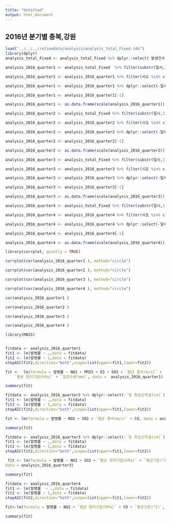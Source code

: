 ```yaml
---
title: "Untitled"
output: html_document
---
```


##  2016년 분기별 충북,강원

```r

load("../../../refinedata/analysis/analysis_total_Fixed.rda")
library(dplyr)
analysis_total_Fixed <- analysis_total_Fixed %>% dplyr::select(-발생건수,-`최고기온(°C)`,-`최저기온(°C)`)

```

```r

analysis_2016_quarter1 <- analysis_total_Fixed  %>% filter(substr(일시,1,7)=='2016-01'|substr(일시,1,7)=='2016-02')

analysis_2016_quarter1 <- analysis_2016_quarter1 %>% filter(시도 %in% c("충북","강원")) 

analysis_2016_quarter1 <- analysis_2016_quarter1 %>% dplyr::select(-일시,-시도,-PM10등급,-PM25등급,-년도,-인구수,-`최다풍향(16방위)`)

analysis_2016_quarter1 <- analysis_2016_quarter1[-1]

analysis_2016_quarter1 <- as.data.frame(scale(analysis_2016_quarter1))


```


```r

analysis_2016_quarter2 <- analysis_total_Fixed %>% filter(substr(일시,1,7)=='2016-03'|substr(일시,1,7)=='2016-04'|substr(일시,1,7)=='2016-05')

analysis_2016_quarter2 <- analysis_2016_quarter2 %>% filter(시도 %in% c("충북","강원")) 

analysis_2016_quarter2 <- analysis_2016_quarter2 %>% dplyr::select(-일시,-시도,-PM10등급,-PM25등급,-년도,-인구수,-`최다풍향(16방위)`)

analysis_2016_quarter2 <- analysis_2016_quarter2[-1]

analysis_2016_quarter2 <- as.data.frame(scale(analysis_2016_quarter2))

```


```r

analysis_2016_quarter3 <- analysis_total_Fixed %>% filter(substr(일시,1,7)=='2016-06'|substr(일시,1,7)=='2016-07'|substr(일시,1,7)=='2016-08')

analysis_2016_quarter3 <- analysis_2016_quarter3 %>% filter(시도 %in% c("충북","강원"))

analysis_2016_quarter3 <- analysis_2016_quarter3 %>% dplyr::select(-일시,-시도,-PM10등급,-PM25등급,-년도,-인구수,-`최다풍향(16방위)`)

analysis_2016_quarter3 <- analysis_2016_quarter3[-1]

analysis_2016_quarter3 <- as.data.frame(scale(analysis_2016_quarter3))

```


```r

analysis_2016_quarter4 <- analysis_total_Fixed %>% filter(substr(일시,1,7)=='2016-09'|substr(일시,1,7)=='2016-10'|substr(일시,1,7)=='2016-11')

analysis_2016_quarter4 <- analysis_2016_quarter4 %>% filter(시도 %in% c("충북","강원")) 

analysis_2016_quarter4 <- analysis_2016_quarter4 %>% dplyr::select(-일시,-시도,-PM10등급,-PM25등급,-년도,-인구수,-`최다풍향(16방위)`)

analysis_2016_quarter4 <- analysis_2016_quarter4[-1]

analysis_2016_quarter4 <- as.data.frame(scale(analysis_2016_quarter4))

```



```r

library(corrplot, quietly = TRUE)

corrplot(cor(analysis_2016_quarter1 ), method="circle")

```


```r
corrplot(cor(analysis_2016_quarter2 ), method="circle")

```


```r
corrplot(cor(analysis_2016_quarter3 ), method="circle")

```


```r
corrplot(cor(analysis_2016_quarter4 ), method="circle")

```

```r
cor(analysis_2016_quarter1 )

```


```r
cor(analysis_2016_quarter2 )

```

```r
cor(analysis_2016_quarter3 )

```

```r
cor(analysis_2016_quarter4 )

```


```r

library(MASS)


fitdata <- analysis_2016_quarter1
fit1 <- lm(발병률 ~ .,data = fitdata)
fit2 <- lm(발병률 ~ 1,data = fitdata)
stepAIC(fit2,direction="both",scope=list(upper=fit1,lower=fit2))

```

```r
fit <-  lm(formula = 발병률 ~ NO2 + PM25 + O3 + SO2 + `평균 풍속(m/s)` + 
    `평균 현지기압(hPa)` + `일강수량(mm)`, data =  analysis_2016_quarter1)

summary(fit)

```



```r
fitdata <- analysis_2016_quarter2 %>% dplyr::select(-`일 최심신적설(cm)`)
fit1 <- lm(발병률 ~ .,data = fitdata)
fit2 <- lm(발병률 ~ 1,data = fitdata)
stepAIC(fit2,direction="both",scope=list(upper=fit1,lower=fit2))

```

```r
fit <- lm(formula = 발병률 ~ NO2 + SO2 + `평균 풍속(m/s)` + CO, data = analysis_2016_quarter2)

summary(fit)

```


```r
fitdata <- analysis_2016_quarter3 %>% dplyr::select(-`일 최심신적설(cm)`)
fit1 <- lm(발병률 ~ .,data = fitdata)
fit2 <- lm(발병률 ~ 1,data = fitdata)
stepAIC(fit2,direction="both",scope=list(upper=fit1,lower=fit2))

```

```r
 fit <- lm(formula = 발병률 ~ NO2 + SO2 + `평균 현지기압(hPa)` + `평균기온(°C)`,  
data = analysis_2016_quarter3)

summary(fit)

```


```r
fitdata <- analysis_2016_quarter4
fit1 <- lm(발병률  ~ .,data = fitdata)
fit2 <- lm(발병률 ~ 1,data = fitdata)
stepAIC(fit2,direction="both",scope=list(upper=fit1,lower=fit2))

```

```r
fit<-lm(formula = 발병률 ~ NO2 + `평균 현지기압(hPa)` + CO + `평균기온(°C)`,  data = analysis_2016_quarter4)

summary(fit)

```

